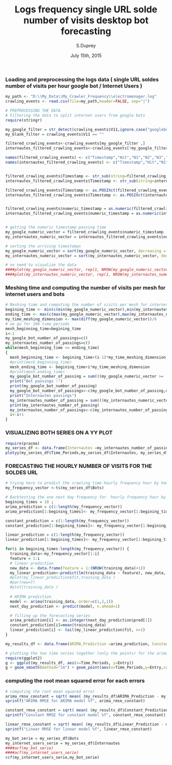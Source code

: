 % Logs frequency single URL solde number of visits desktop bot forecasting
% S.Duprey
% July 15th, 2015

### Loading and preprocessing the logs data ( single URL soldes number of visits per hour google bot / Internet Users )
```{r data-preprocessing}
my_path <- "D:\\My_Data\\My_Crawler_Frequency\\electromenager.log"
crawling_events <- read.csv(file=my_path,header=FALSE, sep="|")

# PREPROCESSING THE DATA
# Filtering the data to split internet users from google bots
require(stringr)

my_google_filter = str_detect(crawling_events$V11,ignore.case("googlebot"))
my_blank_filter = crawling_events$V11 == ""

filtered_crawling_events<-crawling_events[my_google_filter ,]
internautes_filtered_crawling_events<-crawling_events[!my_google_filter & !my_blank_filter ,]

names(filtered_crawling_events) <- c("Timestamp","Hit","N1","N2","N3","N4","N5","N6","TrackedUrl","N7","UserAgent" )
names(internautes_filtered_crawling_events) <- c("Timestamp","Hit","N1","N2","N3","N4","N5","N6","TrackedUrl","N7","UserAgent" )


filtered_crawling_events$Timestamp <- str_sub(string=filtered_crawling_events$Timestamp, start=31, end=50)
internautes_filtered_crawling_events$Timestamp <- str_sub(string=internautes_filtered_crawling_events$Timestamp, start=31, end=50)

filtered_crawling_events$Timestamp <- as.POSIXct(filtered_crawling_events$Timestamp)
internautes_filtered_crawling_events$Timestamp <- as.POSIXct(internautes_filtered_crawling_events$Timestamp)


filtered_crawling_events$numeric_timestamp = as.numeric(filtered_crawling_events$Timestamp)
internautes_filtered_crawling_events$numeric_timestamp = as.numeric(internautes_filtered_crawling_events$Timestamp)


# getting the numeric timestamp passing time
my_google_numeric_vector = filtered_crawling_events$numeric_timestamp
my_internautes_numeric_vector = internautes_filtered_crawling_events$numeric_timestamp

# sorting the arriving timestamps
my_google_numeric_vector = sort(my_google_numeric_vector, decreasing = FALSE)
my_internautes_numeric_vector = sort(my_internautes_numeric_vector, decreasing = FALSE)

# no need to visualize the data
####plot(my_google_numeric_vector, rep(1, NROW(my_google_numeric_vector)))
####plot(my_internautes_numeric_vector, rep(1, NROW(my_internautes_numeric_vector)))
```

### Meshing time and computing the number of visits per mesh for internet users and bots
```{r data-processing}
# Meshing time and computing the number of visits per mesh for internet users and bots
begining_time <- min(c(min(my_google_numeric_vector),min(my_internautes_numeric_vector)))
ending_time <- max(c(max(my_google_numeric_vector),max(my_internautes_numeric_vector)))
my_time_meshing_dimension <- max(diff(my_google_numeric_vector))/6
# we go for 100 time periods
mesh_beginning_time=begining_time
i<-1
my_google_bot_number_of_passings=c()
my_internautes_number_of_passings=c()
while(mesh_beginning_time <= ending_time)
{
  mesh_beginning_time <- begining_time+(i-1)*my_time_meshing_dimension
  #print(mesh_beginning_time)
  mesh_ending_time <- begining_time+i*my_time_meshing_dimension
  #print(mesh_ending_time)
  my_google_bot_number_of_passing = sum(((my_google_numeric_vector >=  mesh_beginning_time) & (my_google_numeric_vector <=  mesh_ending_time)))
  print("Bot passings :")
  print(my_google_bot_number_of_passing)
  my_google_bot_number_of_passings<-c(my_google_bot_number_of_passing,my_google_bot_number_of_passings)
  print("Internautes passings")
  my_internautes_number_of_passing = sum(((my_internautes_numeric_vector >=  mesh_beginning_time) & (my_internautes_numeric_vector <=  mesh_ending_time)))
  print(my_internautes_number_of_passing)
  my_internautes_number_of_passings<-c(my_internautes_number_of_passing,my_internautes_number_of_passings)
  i<-i+1
}
```


### VISUALIZING BOTH SERIES ON A YY PLOT
```{r data-visualization}
require(pracma)
my_series_df <- data.frame(Internautes =my_internautes_number_of_passings, Bots = my_google_bot_number_of_passings, Time_Periods = 1:NROW(my_google_bot_number_of_passings) )
plotyy(my_series_df$Time_Periods,my_series_df$Internautes, my_series_df$Time_Periods, my_series_df$Bots, main = "Internet Users / Google Bot")
```

### FORECASTING THE HOURLY NUMBER OF VISITS FOR THE SOLDES URL
```{r data-model}
# trying here to predict the crawling time hourly frequency hour by hour
my_frequency_vector <-ts(my_series_df$Bots)

# Backtesting the one next day frequency for  hourly frequency hour by hour for a single URL
begining_times = 10 ;
arima_prediction = c(1:length(my_frequency_vector))
arima_prediction[1:begining_times]<- my_frequency_vector[1:begining_times]

constant_prediction = c(1:length(my_frequency_vector))
constant_prediction[1:begining_times]<- my_frequency_vector[1:begining_times]

linear_prediction = c(1:length(my_frequency_vector))
linear_prediction[1:begining_times]<- my_frequency_vector[1:begining_times]

for(i in begining_times:length(my_frequency_vector)) {
  training_data<-my_frequency_vector[1:i]
  feature = 1:i
  # linear prediction
  new_data <- data.frame(feature = 1:(NROW(training_data)+1))
  my_linear_prediction<-predict(lm(training_data ~ feature), new_data, se.fit = TRUE)
  #plot(my_linear_prediction$fit,training_data )
  #par(new=T)
  #plot(training_data )
  
  # ARIMA prediction
  model <- arima(training_data, order=c(1,2,1)) 
  next_day_prediction <- predict(model, n.ahead=1)

  # filling up the forecasting series
  arima_prediction[i] <- as.integer(next_day_prediction$pred[1])
  constant_prediction[i]=mean(training_data)
  linear_prediction[i] <- tail(my_linear_prediction$fit, n=1)
}
```


```{r model-performance-plot,dev='png'}
my_results_df <- data.frame(ARIMA_Prediction =arima_prediction, Constant_Prediction = constant_prediction, Linear_Prediction = linear_prediction, Entry = my_frequency_vector, Time_Periods = 1:NROW(my_frequency_vector))

# plotting the two time series together (only the points) for the arima modeling
require(ggplot2)
g <- ggplot(my_results_df, aes(x=Time_Periods, y=Entry))
g + geom_smooth(method="lm") + geom_point(aes(x=Time_Periods,y=Entry,color='real data')) + geom_point(aes(x=Time_Periods,y=ARIMA_Prediction,color='ARIMA forecast'))+ geom_point(aes(x=Time_Periods,y=Constant_Prediction,color='Constant forecast')) + geom_point(aes(x=Time_Periods,y=Linear_Prediction,color='Linear forecast'))
```

### computing the root mean squared error for each errors
```{r rmse-model-performance}
# computing the root mean squared error
arima_rmse_constant = sqrt( mean( (my_results_df$ARIMA_Prediction - my_results_df$Entry)^2, na.rm = TRUE) )
sprintf("ARIMA RMSE for ARIMA model %f", arima_rmse_constant)

constant_rmse_constant = sqrt( mean( (my_results_df$Constant_Prediction - my_results_df$Entry)^2, na.rm = TRUE) )
sprintf("Constant RMSE for constant model %f", constant_rmse_constant)

linear_rmse_constant = sqrt( mean( (my_results_df$Linear_Prediction - my_results_df$Entry)^2, na.rm = TRUE) )
sprintf("Linear RMSE for linear model %f", linear_rmse_constant)

```

```{r cross-correlation-bot-internet-users}
my_bot_serie = my_series_df$Bots
my_internet_users_serie = my_series_df$Internautes 
####acf(my_bot_serie)
####acf(my_internet_users_serie)
ccf(my_internet_users_serie,my_bot_serie)

```


